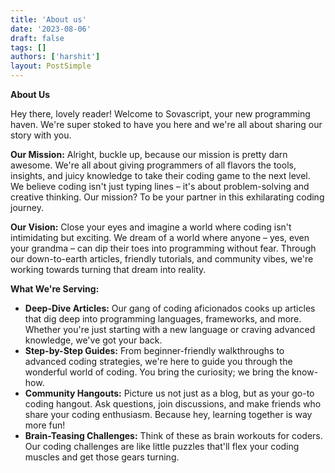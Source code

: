 ```yaml
---
title: 'About us'
date: '2023-08-06'
draft: false
tags: []
authors: ['harshit']
layout: PostSimple
---
```


**About Us**

Hey there, lovely reader! Welcome to Sovascript, your new programming haven. We're super stoked to have you here and we're all about sharing our story with you.

**Our Mission:** Alright, buckle up, because our mission is pretty darn awesome. We're all about giving programmers of all flavors the tools, insights, and juicy knowledge to take their coding game to the next level. We believe coding isn't just typing lines – it's about problem-solving and creative thinking. Our mission? To be your partner in this exhilarating coding journey.

**Our Vision:** Close your eyes and imagine a world where coding isn't intimidating but exciting. We dream of a world where anyone – yes, even your grandma – can dip their toes into programming without fear. Through our down-to-earth articles, friendly tutorials, and community vibes, we're working towards turning that dream into reality.

**What We're Serving:**

- **Deep-Dive Articles:** Our gang of coding aficionados cooks up articles that dig deep into programming languages, frameworks, and more. Whether you're just starting with a new language or craving advanced knowledge, we've got your back.
- **Step-by-Step Guides:** From beginner-friendly walkthroughs to advanced coding strategies, we're here to guide you through the wonderful world of coding. You bring the curiosity; we bring the know-how.
- **Community Hangouts:** Picture us not just as a blog, but as your go-to coding hangout. Ask questions, join discussions, and make friends who share your coding enthusiasm. Because hey, learning together is way more fun!
- **Brain-Teasing Challenges:** Think of these as brain workouts for coders. Our coding challenges are like little puzzles that'll flex your coding muscles and get those gears turning.

